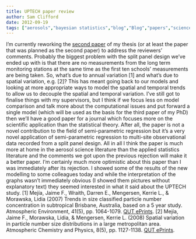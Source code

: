 ```yaml
---
title: UPTECH paper review
author: Sam Clifford
date: 2012-09-19
tags: ["aerosols","bayesian statistics","blog","Blog","papers","science","statistics","uptech"]
---
```


I'm currently reworking the [second paper](http://arxiv.org/abs/1206.3833) of my thesis (or at least the paper that was planned as the second paper) to address the reviewers' comments. Probably the biggest problem with the split panel design we've ended up with is that there are no measurements from the long term monitoring stations at the same time as the first ten schools' measurements are being taken. So, what's due to annual variation [1] and what's due to spatial variation, e.g. [2]? This has meant going back to our models and looking at more appropriate ways to model the spatial and temporal trends to allow us to decouple the spatial and temporal variation. I've still got to finalise things with my supervisors, but I think if we focus less on model comparison and talk more about the computational issues and put forward a single model (which will be used as the basis for the third paper of my PhD) then we'll have a good paper for a journal which focuses more on the scientific application than the statistical theory. After all, the paper is not a novel contribution to the field of semi-parametric regression but it's a very novel application of semi-parametric regression to multi-site observational data recorded from a split panel design. All in all I think the paper is much more at home in the aerosol science literature than the applied statistics literature and the comments we got upon the previous rejection will make it a better paper. I'm certainly much more optimistic about this paper than I was immediately after its rejection. I showed some of the results of the new modelling to some colleagues today and while the interpretation of the graphs wasn't immediately obvious (I showed them pictures without explanatory text) they seemed interested in what it said about the UPTECH study. [1] Mejía, Jaime F., Wraith, Darren E., Mengersen, Kerrie L., & Morawska, Lidia (2007) Trends in size classified particle number concentration in subtropical Brisbane, Australia, based on a 5 year study. Atmospheric Environment, 41(5), pp. 1064-1079\. [QUT ePrints](http://eprints.qut.edu.au/5778/). [2] Mejía, Jaime F., Morawska, Lidia, & Mengersen, Kerrie L. (2008) Spatial variation in particle number size distributions in a large metropolitan area. Atmospheric Chemistry and Physics, 8(5), pp. 1127-1138\. [QUT ePrints](http://eprints.qut.edu.au/15395/).